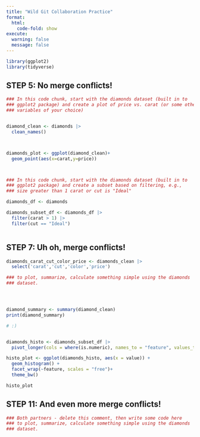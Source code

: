 ```yaml
---
title: "Wild Git Collaboration Practice"
format: 
  html:
    code-fold: show
execute: 
  warning: false
  message: false
---
```

```r

library(ggplot2)
library(tidyverse)

```


## STEP 5: No merge conflicts!

```r
### In this code chunk, start with the diamonds dataset (built in to
### ggplot2 package) and create a plot of price vs. carat (or some other
### variables of your choice)


diamond_clean <- diamonds |>
  clean_names()



diamonds_plot <- ggplot(diamond_clean)+
  geom_point(aes(x=carat,y=price))




```

```r
### In this code chunk, start with the diamonds dataset (built in to
### ggplot2 package) and create a subset based on filtering, e.g., 
### size greater than 1 carat or cut is "Ideal"

diamonds_df <- diamonds

diamonds_subset_df <- diamonds_df |>
  filter(carat > 1) |>
  filter(cut == "Ideal")



```

## STEP 7: Uh oh, merge conflicts!

```r


diamonds_carat_cut_color_price <- diamonds_clean |>
  select('carat','cut','color','price')

### to plot, summarize, calculate something simple using the diamonds
### dataset.




diamond_summary <- summary(diamond_clean)
print(diamond_summary)

# :)


diamonds_histo <- diamonds_subset_df |>
  pivot_longer(cols = where(is.numeric), names_to = "feature", values_to = "value")

histo_plot <- ggplot(diamonds_histo, aes(x = value)) +
  geom_histogram() +
  facet_wrap(~feature, scales = "free")+
  theme_bw()

histo_plot

```

## STEP 11: And even more merge conflicts!

```r
### Both partners - delete this comment, then write some code here
### to plot, summarize, calculate something simple using the diamonds
### dataset.


```

